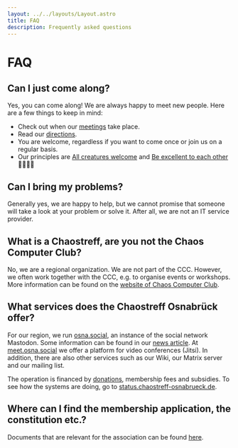 ```yaml
---
layout: ../../layouts/Layout.astro
title: FAQ
description: Frequently asked questions
---
```


# FAQ

## Can I just come along?

Yes, you can come along! We are always happy to meet new people. Here are a few things to keep in mind:

- Check out when our [meetings](/en/#meetings) take place.
- Read our [directions](/en/hackspace/#directions).
- You are welcome, regardless if you want to come once or join us on a regular basis.
- Our principles are [All creatures welcome](https://help.ccc.de/principles.en.html#all-creatures-welcome) and [Be excellent to each other](https://help.ccc.de/principles.en.html#be-excellent-to-each-other) 🏳️‍🌈🏳️‍⚧️

## Can I bring my problems?

Generally yes, we are happy to help, but we cannot promise that someone will take a look at your problem or solve it. After all, we are not an IT service provider.

## What is a Chaostreff, are you not the Chaos Computer Club?

No, we are a regional organization. We are not part of the CCC.
However, we often work together with the CCC, e.g. to organise events or workshops.
More information can be found on the [website of Chaos Computer Club](https://www.ccc.de/en/regional).

## What services does the Chaostreff Osnabrück offer?

For our region, we run [osna.social](https://osna.social), an instance of the social network Mastodon.
Some information can be found in our [news article](en/news/2018-11-17-mastodon/).
At [meet.osna.social](https://meet.osna.social) we offer a platform for video conferences (Jitsi).
In addition, there are also other services such as our Wiki, our Matrix server and our mailing list.

The operation is financed by [donations](/en/donate), membership fees and subsidies.
To see how the systems are doing, go to [status.chaostreff-osnabrueck.de](https://status.chaostreff-osnabrueck.de/status/public).

## Where can I find the membership application, the constitution etc.?

Documents that are relevant for the association can be found [here](https://github.com/CTreffOS/Verwaltung).
